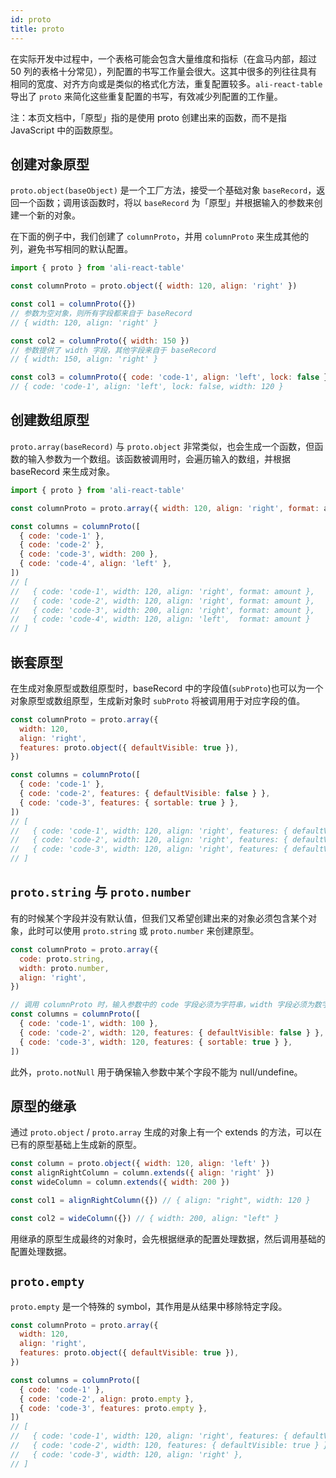 ```yaml
---
id: proto
title: proto
---
```


在实际开发中过程中，一个表格可能会包含大量维度和指标（在盒马内部，超过 50 列的表格十分常见），列配置的书写工作量会很大。这其中很多的列往往具有相同的宽度、对齐方向或是类似的格式化方法，重复配置较多。`ali-react-table` 导出了 `proto` 来简化这些重复配置的书写，有效减少列配置的工作量。

注：本页文档中，「原型」指的是使用 proto 创建出来的函数，而不是指 JavaScript 中的函数原型。

## 创建对象原型

`proto.object(baseObject)` 是一个工厂方法，接受一个基础对象 `baseRecord`，返回一个函数；调用该函数时，将以 `baseRecord` 为「原型」并根据输入的参数来创建一个新的对象。

在下面的例子中，我们创建了 `columnProto`，并用 `columnProto` 来生成其他的列，避免书写相同的默认配置。

```js
import { proto } from 'ali-react-table'

const columnProto = proto.object({ width: 120, align: 'right' })

const col1 = columnProto({})
// 参数为空对象，则所有字段都来自于 baseRecord
// { width: 120, align: 'right' }

const col2 = columnProto({ width: 150 })
// 参数提供了 width 字段，其他字段来自于 baseRecord
// { width: 150, align: 'right' }

const col3 = columnProto({ code: 'code-1', align: 'left', lock: false })
// { code: 'code-1', align: 'left', lock: false, width: 120 }
```

## 创建数组原型

`proto.array(baseRecord)` 与 `proto.object` 非常类似，也会生成一个函数，但函数的输入参数为一个数组。该函数被调用时，会遍历输入的数组，并根据 baseRecord 来生成对象。

```js
import { proto } from 'ali-react-table'

const columnProto = proto.array({ width: 120, align: 'right', format: amount })

const columns = columnProto([
  { code: 'code-1' },
  { code: 'code-2' },
  { code: 'code-3', width: 200 },
  { code: 'code-4', align: 'left' },
])
// [
//   { code: 'code-1', width: 120, align: 'right', format: amount },
//   { code: 'code-2', width: 120, align: 'right', format: amount },
//   { code: 'code-3', width: 200, align: 'right', format: amount },
//   { code: 'code-4', width: 120, align: 'left',  format: amount }
// ]
```

## 嵌套原型

在生成对象原型或数组原型时，baseRecord 中的字段值(`subProto`)也可以为一个对象原型或数组原型，生成新对象时 `subProto` 将被调用用于对应字段的值。

```js
const columnProto = proto.array({
  width: 120,
  align: 'right',
  features: proto.object({ defaultVisible: true }),
})

const columns = columnProto([
  { code: 'code-1' },
  { code: 'code-2', features: { defaultVisible: false } },
  { code: 'code-3', features: { sortable: true } },
])
// [
//   { code: 'code-1', width: 120, align: 'right', features: { defaultVisible: true } },
//   { code: 'code-2', width: 120, align: 'right', features: { defaultVisible: false } },
//   { code: 'code-3', width: 120, align: 'right', features: { defaultVisible: true, sortable: true } },
// ]
```

## `proto.string` 与 `proto.number`

有的时候某个字段并没有默认值，但我们又希望创建出来的对象必须包含某个对象，此时可以使用 `proto.string` 或 `proto.number` 来创建原型。

```js
const columnProto = proto.array({
  code: proto.string,
  width: proto.number,
  align: 'right',
})

// 调用 columnProto 时，输入参数中的 code 字段必须为字符串，width 字段必须为数字
const columns = columnProto([
  { code: 'code-1', width: 100 },
  { code: 'code-2', width: 120, features: { defaultVisible: false } },
  { code: 'code-3', width: 120, features: { sortable: true } },
])
```

此外，`proto.notNull` 用于确保输入参数中某个字段不能为 null/undefine。

## 原型的继承

通过 `proto.object` / `proto.array` 生成的对象上有一个 extends 的方法，可以在已有的原型基础上生成新的原型。

```js
const column = proto.object({ width: 120, align: 'left' })
const alignRightColumn = column.extends({ align: 'right' })
const wideColumn = column.extends({ width: 200 })

const col1 = alignRightColumn({}) // { align: "right", width: 120 }

const col2 = wideColumn({}) // { width: 200, align: "left" }
```

用继承的原型生成最终的对象时，会先根据继承的配置处理数据，然后调用基础的配置处理数据。

## `proto.empty`

`proto.empty` 是一个特殊的 symbol，其作用是从结果中移除特定字段。

```js
const columnProto = proto.array({
  width: 120,
  align: 'right',
  features: proto.object({ defaultVisible: true }),
})

const columns = columnProto([
  { code: 'code-1' },
  { code: 'code-2', align: proto.empty },
  { code: 'code-3', features: proto.empty },
])
// [
//   { code: 'code-1', width: 120, align: 'right', features: { defaultVisible: true } },
//   { code: 'code-2', width: 120, features: { defaultVisible: true } },
//   { code: 'code-3', width: 120, align: 'right' },
// ]
```

